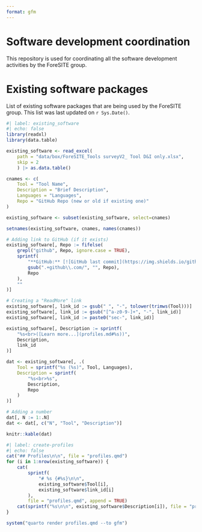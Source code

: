 ```yaml
---
format: gfm
---
```



# Software development coordination

This repository is used for coordinating all the software development activities by the ForeSITE group.

# Existing software packages

List of existing software packages that are being used by the ForeSITE group. This list was last updated on `r Sys.Date()`.

```r
#| label: existing_software
#| echo: false
library(readxl)
library(data.table)

existing_software <- read_excel(
    path = "data/box/ForeSITE_Tools surveyV2_ Tool D&I only.xlsx",
    skip = 2
    ) |> as.data.table()

cnames <- c(
    Tool = "Tool Name",
    Description = "Brief Description",
    Languages = "Languages",
    Repo = "GitHub Repo (new or old if existing one)"
)

existing_software <- subset(existing_software, select=cnames)

setnames(existing_software, cnames, names(cnames))

# Adding link to GitHub (if it exists)
existing_software[, Repo := fifelse(
    grepl("github", Repo, ignore.case = TRUE),
    sprintf(
        "**GitHub:** [![GitHub last commit](https://img.shields.io/github/last-commit/%s)](%s)",
        gsub(".+github\\.com/", "", Repo),
        Repo
    ),
    ""
)]

# Creating a "ReadMore" link
existing_software[, link_id := gsub(" ", "-", tolower(trimws(Tool)))]
existing_software[, link_id := gsub("[^a-z0-9-]+", "-", link_id)]
existing_software[, link_id := paste0("sec-", link_id)]

existing_software[, Description := sprintf(
    "%s<br>([Learn more...](profiles.md#%s))",
    Description,
    link_id
)]

dat <- existing_software[, .(
    Tool = sprintf("%s (%s)", Tool, Languages),
    Description = sprintf(
        "%s<br>%s",
        Description,
        Repo
    )
)]

# Adding a number
dat[, N := 1:.N]
dat <- dat[, c("N", "Tool", "Description")]

knitr::kable(dat)
```

```r
#| label: create-profiles
#| echo: false
cat("## Profiles\n\n", file = "profiles.qmd")
for (i in 1:nrow(existing_software)) {
    cat(
        sprintf(
            "# %s {#%s}\n\n",
            existing_software$Tool[i],
            existing_software$link_id[i]
        ),
        file = "profiles.qmd", append = TRUE)
    cat(sprintf("%s\n\n", existing_software$Description[i]), file = "profiles.qmd", append = TRUE)
}

system("quarto render profiles.qmd --to gfm")
```
